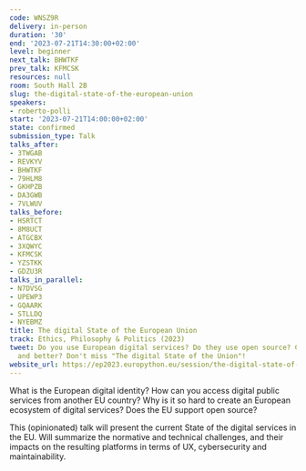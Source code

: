 ```yaml
---
code: WNSZ9R
delivery: in-person
duration: '30'
end: '2023-07-21T14:30:00+02:00'
level: beginner
next_talk: BHWTKF
prev_talk: KFMCSK
resources: null
room: South Hall 2B
slug: the-digital-state-of-the-european-union
speakers:
- roberto-polli
start: '2023-07-21T14:00:00+02:00'
state: confirmed
submission_type: Talk
talks_after:
- 3TWGAB
- REVKYV
- BHWTKF
- 79HLM8
- GKHPZB
- DA3GWB
- 7VLWUV
talks_before:
- HSRTCT
- 8M8UCT
- ATGCBX
- 3XQWYC
- KFMCSK
- YZSTKK
- GDZU3R
talks_in_parallel:
- N7DVSG
- UPEWP3
- GQAARK
- STLLDQ
- NYEBMZ
title: The digital State of the European Union
track: Ethics, Philosophy & Politics (2023)
tweet: Do you use European digital services? Do they use open source? Can we do more,
  and better? Don't miss "The digital State of the Union"!
website_url: https://ep2023.europython.eu/session/the-digital-state-of-the-european-union
---
```


What is the European digital identity? How can you access digital public services from another EU country? Why is it so hard to create an European ecosystem of  digital services? Does the EU support open source?

This (opinionated) talk will present the current State of the digital services in the EU. Will summarize the normative and technical challenges, and their impacts on the resulting platforms in terms of UX, cybersecurity and maintainability.